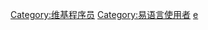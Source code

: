 {{User language-3|易|'''[[:Category:易语言使用者|该用户能熟练使用易语言]]'''|易语言|17}}
<includeonly>[[Category:维基程序员]][[Category:易语言使用者]]</includeonly><noinclude>[[Category:程式用戶框模板|e]]</noinclude>